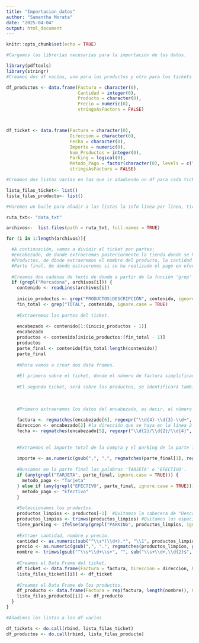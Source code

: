 ```yaml
---
title: "Importacion_datos"
author: "Samantha Morata"
date: "2025-04-04"
output: html_document
---
```


```r
knitr::opts_chunk$set(echo = TRUE)
```

```r
#Cargamos las librerías necesarias para la importación de los datos.

library(pdftools)
library(stringr)
#Creamos dos df vacíos, uno para los productos y otro para los tickets

df_productos <- data.frame(Factura = character(0), 
                           Cantidad = integer(0), 
                           Producto = character(0), 
                           Precio = numeric(0), 
                           stringsAsFactors = FALSE)



df_ticket <- data.frame(Factura = character(0), 
                        Direccion = character(0), 
                        Fecha = character(0), 
                        Importe = numeric(0), 
                        Num_Productos = integer(0), 
                        Parking = logical(0), 
                        Metodo_Pago = factor(character(0), levels = c("Efectivo", "Tarjeta")), 
                        stringsAsFactors = FALSE)

#Creamos dos listas vacías en las que ir añadiendo un df para cada ticket

lista_filas_ticket<- list()
lista_filas_producto<- list()

#Haremos un bucle para añadir a las listas la info línea por línea, ticket por ticket.

ruta_txt<- "data_txt"

archivos<-  list.files(path = ruta_txt, full.names = TRUE)

for (i in 1:length(archivos)){

  #A continuación, vamos a dividir el ticket por partes:
  #Encabezado, de donde extraeremos posteriormente la tienda donde se ha realizado la compra y la fecha.
  #Productos, de dónde extraeremos el nombre del producto, la cantidad de cada uno, el pecio y además, si hay o no parking.
  #Parte final, de dónde estraeremos si se ha realizado el pago en efectivo o con tarjeta.
  
  #Creamos dos cadenas de texto de donde a partir de la función 'grep' y usando palabras clave del ticket, obtenemos las diferentes partes del ticket.
  if (grepl("Mercadona", archivos[i])) {
    contenido <- readLines(archivos[i])
    
    inicio_productos <- grep("PRODUCTOS|DESCRIPCIÓN", contenido, ignore.case = TRUE)
    fin_total <- grep("TOTAL", contenido, ignore.case = TRUE)
    
    #Extraeremos las partes del ticket.
    
    encabezado <- contenido[1:(inicio_productos - 1)]
    encabezado
    productos <- contenido[inicio_productos:(fin_total - 1)]
    productos
    parte_final <- contenido[fin_total:length(contenido)]
    parte_final
  
    #Ahora vamos a crear dos data frames.
    
    #El primero sobre el ticket, donde el número de factura simplificada será lo que identifique al ticket, tendremos la dirección de la tienda, la fecha de compra, el importe de la compra, el número de productos, si hay o no parking (sí/no) y el tipo de pago (efectivo/ tarjeta).
    
    #El segundo ticket, será sobre los productos, se identificará también por el número de factura simplificada, tendrá la cantidad de cada producto, su nombre y el precio.
    
    
    
    #Primero extraeremos los datos del encabezado, es decir, el número de factura simplificada, la dirección del establecimiento y la fecha de compra.
    
    factura <- regmatches(encabezado[6], regexpr("\\d{4}-\\d{3}-\\d+", encabezado[6])) #el número de factura desde la línea 6, que coincida con el formato de la factura simplificada, es decir, 0000-000-0(o más dígitos).
    direccion <- encabezado[2] #la dirección que se haya en la línea 2 del encabezado.
    fecha <- regmatches(encabezado[5], regexpr("\\d{2}/\\d{2}/\\d{4}", encabezado[5])) #la fecha que se hayará en la línea 5, dónde coincida un código como dd/mm/aaaa.
    
    
    #Extraemos el importe total de la compra y el parking de la parte final.
    
    importe <- as.numeric(gsub(",", ".", regmatches(parte_final[1], regexpr("\\d+,\\d{2}", parte_final[1])))) #Extrae el texto de la línea 1 que coincide con el patrón uno o más dígitos ',' y dos dígitos.
    
    #Buscamos en la parte final las palabras 'TARJETA' o 'EFECTIVO'.
    if (any(grepl("TARJETA", parte_final, ignore.case = TRUE))) {
      metodo_pago <- "Tarjeta"
    } else if (any(grepl("EFECTIVO", parte_final, ignore.case = TRUE))) {
      metodo_pago <- "Efectivo"
    }
    
    #Seleccionamos los productos.
    productos_limpios <- productos[-1]  #Quitamos la cabecera de "Descripción..."
    productos_limpios <- trimws(productos_limpios) #Quitamos los espacios en blanco tanto de antes como de después para quedarnos solo con el nombre del producto.
    tiene_parking <- ifelse(any(grepl("PARKING", productos_limpios, ignore.case = TRUE)), "Sí", "No") #Buscamos si hay o no parking. 
    
    #Extraer cantidad, nombre y precio.
    cantidad <- as.numeric(sub("^\\s*(\\d+).*", "\\1", productos_limpios))
    precio <- as.numeric(gsub(",", ".", regmatches(productos_limpios, gregexpr("\\d+,\\d{2}", productos_limpios))))
    nombre <- trimws(gsub("^\\s*\\d+\\s+", "", sub("\\s+\\d+,\\d{2}$", "", productos_limpios)))
    
    #Creamos el Data Frame del ticket,
    df_ticket <- data.frame(Factura = factura, Direccion = direccion, Fecha = fecha, Importe = importe, Num_Productos = length(nombre), Parking = tiene_parking, Metodo_Pago = metodo_pago, stringsAsFactors = FALSE)
    lista_filas_ticket[[i]] <- df_ticket
    
    #Creamos el Data Frame de los productos.
    df_producto <- data.frame(Factura = rep(factura, length(nombre)), Cantidad = cantidad, Producto = nombre, Precio = precio, stringsAsFactors = FALSE)
    lista_filas_producto[[i]] <- df_producto
  }
}

#Añadimos las listas a los df vacíos

df_tickets <- do.call(rbind, lista_filas_ticket)
df_productos <- do.call(rbind, lista_filas_producto)

```

